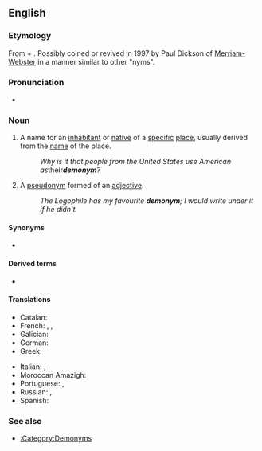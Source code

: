 ==English==
{{wikipedia}}

===Etymology===
From {{etyl|grc|en}} {{m|grc|δῆμος||people}} + {{m|grc|ὄνυμα||name}}. Possibly coined or revived in 1997 by Paul Dickson of [[w:Merriam-Webster|Merriam-Webster]] in a manner similar to other "nyms".

{{confix|en|demo|onym}}

===Pronunciation===
* {{a|UK}} {{IPA|en|/ˈdɛmənɪm/}}

===Noun===
{{en-noun}}

# A name for an [[inhabitant]] or [[native]] of a [[specific]] [[place]], usually derived from the [[name]] of the place.
#: ''Why is it that people from the United States use American as ''their'' '''demonym'''?''
# {{lb|en|obsolete}} A [[pseudonym]] formed of an [[adjective]].
#: ''The Logophile has my favourite '''demonym'''; I would write under it if he didn't.''

====Synonyms====
* {{l|en|gentilic}}

====Derived terms====
* {{l|en|demonymic}}

====Translations====
{{trans-top|name for an inhabitant or native of a specific place}}
* Catalan: {{t+|ca|gentilici|m}}
* French: {{t+|fr|gentilé|m}}, {{t+|fr|ethnonyme|m}}, {{t+|fr|démonyme|m}}
* Galician: {{t|gl|xentilicio|m}}
* German: {{t|de|Volksbezeichnung|f}}
* Greek: {{t+|el|πατριδωνυμικό|n}}
{{trans-mid}}
* Italian: {{t+|it|demonimo|m}}, {{t+|it|etnonimo|m}}
* Moroccan Amazigh: {{t|zgh|ⴰⵙⵎⵖⵔⴼ}}
* Portuguese: {{t+|pt|gentílico|m}}, {{t|pt|gentilício|m}}
* Russian: {{t+|ru|этнохоро́ним|m}}, {{t|ru|этнико́н|m}}
* Spanish: {{t+|es|gentilicio|m}}
{{trans-bottom}}

{{trans-top|pseudonym formed of an adjective}}
{{trans-mid}}
{{trans-bottom}}

===See also===
* [[:Category:Demonyms]]
{{C|en|Onomastics}}